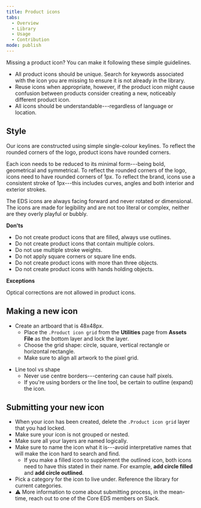 ```yaml
---
title: Product icons
tabs:
  - Overview
  - Library
  - Usage
  - Contribution
mode: publish
---
```



Missing a product icon? You can make it following these simple guidelines. 

* All product icons should be unique. Search for keywords associated with the icon you are missing to ensure it is not already in the library. 
* Reuse icons when appropriate, however, if the product icon might cause confusion between products consider creating a new, noticeably different product icon. 
* All icons should be understandable---regardless of language or location. 


## Style

Our icons are constructed using simple single-colour keylines. To reflect the rounded corners of the logo, product icons have rounded corners.

Each icon needs to be reduced to its minimal form---being bold, geometrical and symmetrical. To reflect the rounded corners of the logo, icons need to have rounded corners of 1px. To reflect the brand, icons use a consistent stroke of 1px---this includes curves, angles and both interior and exterior strokes. 

The EDS icons are always facing forward and never rotated or dimensional. The icons are made for legibility and are not too literal or complex, neither are they overly playful or bubbly.


**Don'ts**

* Do not create product icons that are filled, always use outlines.
* Do not create product icons that contain multiple colors. 
* Do not use multiple stroke weights. 
* Do not apply square corners or square line ends. 
* Do not create product icons with more than three objects. 
* Do not create product icons with hands holding objects.


**Exceptions**

Optical corrections are not allowed in product icons.


## Making a new icon

* Create an artboard that is 48x48px. 
  * Place the `.Product icon grid` from the **Utilities** page from **Assets File** as the bottom layer and lock the layer.
  * Choose the grid shape: circle, square, vertical rectangle or horizontal rectangle.
  * Make sure to align all artwork to the pixel grid.

<FigmaImage url="https://www.figma.com/file/BQjYMxdSdgRkdhKTDDU7L4KU/Assets?node-id=153%3A44" />

* Line tool vs shape
  * Never use centre borders---centering can cause half pixels. 
  * If you're using borders or the line tool, be certain to outline (expand) the icon.


## Submitting your new icon

* When your icon has been created, delete the `.Product icon grid` layer that you had locked. 
* Make sure your icon is not grouped or nested. 
* Make sure all your layers are named logically. 
* Make sure to name the icon what it is---avoid interpretative names that will make the icon hard to search and find. 
  * If you make a filled icon to supplement the outlined icon, both icons need to have this stated in their name. For example, **add circle filled** and **add circle outlined**.
* Pick a category for the icon to live under. Reference the library for current categories.
* :warning: More information to come about submitting process, in the mean-time, reach out to one of the Core EDS members on Slack.  
